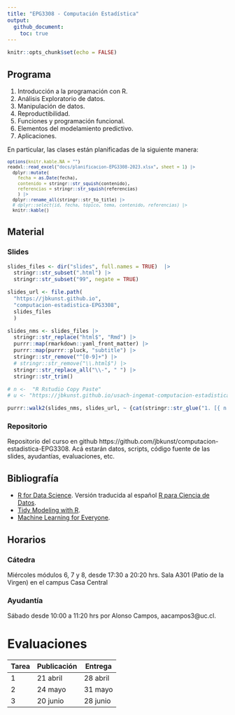 ```yaml
---
title: "EPG3308 - Computación Estadística"
output:
  github_document:
    toc: true
---
```


```r
knitr::opts_chunk$set(echo = FALSE)
```

## Programa

1. Introducción a la programación con R.
1. Análisis Exploratorio de datos.
1. Manipulación de datos.
1. Reproductibilidad.
1. Funciones y programación funcional.
1. Elementos del modelamiento predictivo.
1. Aplicaciones.

En particular, las clases están planificadas de la siguiente manera:

<small>

```r
options(knitr.kable.NA = "")
readxl::read_excel("docs/planificacion-EPG3308-2023.xlsx", sheet = 1) |> 
  dplyr::mutate(
    fecha = as.Date(fecha),
    contenido = stringr::str_squish(contenido),
    referencias = stringr::str_squish(referencias)
    ) |> 
  dplyr::rename_all(stringr::str_to_title) |> 
  # dplyr::select(id, fecha, tópico, tema, contenido, referencias) |> 
  knitr::kable()
```

</small>

## Material

### Slides

```r
slides_files <- dir("slides", full.names = TRUE)  |> 
  stringr::str_subset(".html") |> 
  stringr::str_subset("99", negate = TRUE)

slides_url <- file.path(
  "https://jbkunst.github.io",
  "computacion-estadistica-EPG3308",
  slides_files
  )

slides_nms <- slides_files |> 
  stringr::str_replace("html$", "Rmd") |> 
  purrr::map(rmarkdown::yaml_front_matter) |> 
  purrr::map(purrr::pluck, "subtitle") |> 
  stringr::str_remove("^[0-9]+") |> 
  # stringr::str_remove("\\.html$") |> 
  stringr::str_replace_all("\\-", " ") |> 
  stringr::str_trim()

# n <-  "R Rstudio Copy Paste"
# u <- "https://jbkunst.github.io/usach-ingemat-computacion-estadistica-EPG3308-202201/01-R-Rstudio-copy-paste.html"

purrr::walk2(slides_nms, slides_url, ~ {cat(stringr::str_glue("1. [{ n }]({ u })", n = .x, u = .y)); cat("\n")})
```

### Repositorio

Repositorio del curso en github https://github.com/jbkunst/computacion-estadistica-EPG3308. Acá estarán datos, scripts, código fuente de las slides, ayudantías, evaluaciones, etc.

## Bibliografía

- [R for Data Science](https://r4ds.hadley.nz/). Versión traducida al español [R para Ciencia de Datos](https://es.r4ds.hadley.nz/).
- [Tidy Modeling with R](https://www.tmwr.org/).
- [Machine Learning for Everyone](https://vas3k.com/blog/machine_learning/).

## Horarios

### Cátedra

Miércoles módulos 6, 7 y 8, desde 17:30 a 20:20 hrs. Sala A301 (Patio de la Virgen) en el campus Casa Central 

### Ayudantía

Sábado desde 10:00 a 11:20 hrs por Alonso Campos, aacampos3@uc.cl.

# Evaluaciones

| Tarea | Publicación | Entrega  |
|-------|-------------|----------|
| 1     | 21 abril    | 28 abril |
| 2     | 24 mayo     | 31 mayo  |
| 3     | 20 junio    | 28 junio |

